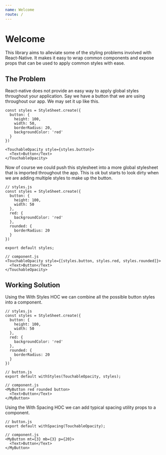 ```yaml
---
name: Welcome
route: /
---
```


# Welcome

This library aims to alleviate some of the styling problems involved with React-Native. It makes it easy to wrap common
components and expose props that can be used to apply common styles with ease.

## The Problem

React-native does not provide an easy way to apply global styles throughout your application. Say we have a button
that we are using throughout our app. We may set it up like this.

```
const styles = StyleSheet.create({
  button: {
    height: 100,
    width: 50,
    borderRadius: 20,
    backgroundColor: 'red'
  }
})

<TouchableOpacity style={styles.button}>
  <Text>Button</Text>
</TouchableOpacity>
```

Now of course we could push this stylesheet into a more global stylesheet that is imported throughout the app.
This is ok but starts to look dirty when we are adding multiple styles to make up the button.

```
// styles.js
const styles = StyleSheet.create({
  button: {
    height: 100,
    width: 50
  },
  red: {
    backgroundColor: 'red'
  },
  rounded: {
    borderRadius: 20
  }
})

export default styles;

// component.js
<TouchableOpacity style={[styles.button, styles.red, styles.rounded]}>
  <Text>Button</Text>
</TouchableOpacity>
```

## Working Solution

Using the With Styles HOC we can combine all the possible button styles into a component.

```
// styles.js
const styles = StyleSheet.create({
  button: {
    height: 100,
    width: 50
  },
  red: {
    backgroundColor: 'red'
  },
  rounded: {
    borderRadius: 20
  }
})

// button.js
export default withStyles(TouchableOpacity, styles);

// component.js
<MyButton red rounded button>
  <Text>Button</Text>
</MyButton>
```

Using the With Spacing HOC we can add typical spacing utility props to a component.

```
// button.js
export default withSpacing(TouchableOpacity);

// component.js
<MyButton mt={3} mb={3} p={20}>
  <Text>Button</Text>
</MyButton>
```
